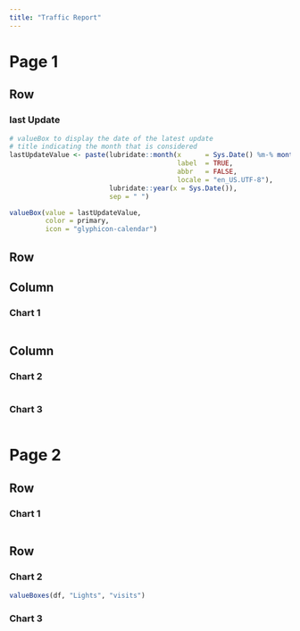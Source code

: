 ```yaml
---
title: "Traffic Report"
---
```


Page 1
=====================================  

Row
-------------------------------------

### last Update

```r
# valueBox to display the date of the latest update
# title indicating the month that is considered
lastUpdateValue <- paste(lubridate::month(x      = Sys.Date() %m-% months(1), 
                                          label  = TRUE,
                                          abbr   = FALSE,
                                          locale = "en_US.UTF-8"),
                         lubridate::year(x = Sys.Date()),
                         sep = " ")

valueBox(value = lastUpdateValue,
         color = primary,
         icon = "glyphicon-calendar")
```

Row
-------------------------------------
    
Column {data-width=600}
-------------------------------------
    
### Chart 1
    
```r
```
   
Column {data-width=400}
-------------------------------------
   
### Chart 2

```r
```   
 
### Chart 3
    
```r
```

Page 2 {data-orientation=rows}
=====================================     
   
Row {data-height=600}
-------------------------------------

### Chart 1

```r
```

Row {data-height=400}
-------------------------------------
   
### Chart 2

```r
valueBoxes(df, "Lights", "visits")
```  
    
### Chart 3

```r
```
